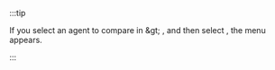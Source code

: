:::tip

If you select an agent to compare in <Cmdname sid="side_dashboard" className="uitext" /> &amp;gt; <Cmdname sid="side_instanceList" className="uitext" />, and then select <Cmdname sid="multi_view" className="uitext" />, the <Cmdname sid="side_multiInstance" className="uitext" /> menu appears.

:::
